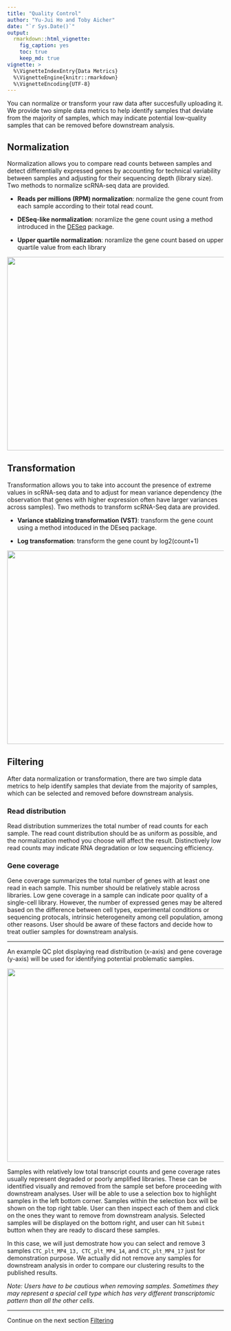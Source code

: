 ```yaml
---
title: "Quality Control"
author: "Yu-Jui Ho and Toby Aicher"
date: "`r Sys.Date()`"
output: 
  rmarkdown::html_vignette:
    fig_caption: yes
    toc: true
    keep_md: true
vignette: >
  %\VignetteIndexEntry{Data Metrics}
  %\VignetteEngine{knitr::rmarkdown}
  %\VignetteEncoding{UTF-8}
---
```



You can normalize or transform your raw data after succesfully uploading it. We provide two simple data metrics to help identify samples that deviate from the majority of samples, which may indicate potential low-quality samples that can be removed before downstream analysis.

## Normalization 

Normalization allows you to compare read counts between samples and detect differentially expressed genes by accounting for technical variability between samples and adjusting for their sequencing depth (library size). Two methods to normalize scRNA-seq data are provided.

- **Reads per millions (RPM) normalization**: normalize the gene count from each sample according to their total read count. 

- **DESeq-like normalization**: noramlize the gene count using a method introduced in the [DESeq](http://bioconductor.org/packages/release/bioc/html/DESeq.html) package.

- **Upper quartile normalization**: noramlize the gene count based on upper quartile value from each library

<img src="Figures/Ting/Normalization.png" width="700px" height="450px" />

## Transformation 

Transformation allows you to take into account the presence of extreme values in scRNA-seq data and to adjust for mean variance dependency (the observation that genes with higher expression often have larger variances across samples). Two methods to transform scRNA-Seq data are provided.

- **Variance stablizing transformation (VST)**: transform the gene count using a method intoduced in the DEseq package.

- **Log transformation**: transform the gene count by log2(count+1)

<img src="Figures/Ting/Transformation.png" width="700px" height="450px" />

## Filtering 
After data normalization or transformation, there are two simple data metrics to help identify samples that deviate from the majority of samples, which can be selected and removed before downstream analysis.

### Read distribution

Read distribution summerizes the total number of read counts for each sample. The read count distribution should be as uniform as possible, and the normalization method you choose will affect the result. Distinctively low read counts may indicate RNA degradation or low sequencing efficiency.

### Gene coverage

Gene coverage summarizes the total number of genes with at least one read in each sample. This number should be relatively stable across libraries. Low gene coverage in a sample can indicate poor quality of a single-cell library. However, the number of expressed genes may be altered based on the difference between cell types, experimental conditions or sequencing protocals, intrinsic heterogeneity among cell population, among other reasons. User should be aware of these factors and decide how to treat outlier samples for downstream analysis.

*** 

An example QC plot displaying read distribution (x-axis) and gene coverage (y-axis) will be used for identifying potential problematic samples. 

<img src="Figures/Ting/QC_plot.png" width="700px" height="450px" />

Samples with relatively low total transcript counts and gene coverage rates usually represent degraded or poorly amplified libraries. These can be identified visually and removed from the sample set before proceeding with downstream analyses.
User will be able to use a selection box to highlight samples in the left bottom corner. Samples within the selection box will be shown on the top right table. User can then inspect each of them and click on the ones they want to remove from downstream analysis. Selected samples will be displayed on the bottom right, and user can hit `Submit` button when they are ready to discard these samples. 

In this case, we will just demostrate how you can select and remove 3 samples `CTC_plt_MP4_13, CTC_plt_MP4_14`, and `CTC_plt_MP4_17` just for demonstration purpose. We actually did not remove any samples for downstream analysis in order to compare our clustering results to the published results. 

*Note: Users have to be cautious when removing samples. Sometimes they may represent a special cell type which has very different transcriptomic pattern than all the other cells. *


***

Continue on the next section [Filtering](Filtering.Rmd)

